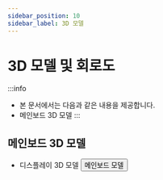 ```yaml
---
sidebar_position: 10
sidebar_label: 3D 모델
---
```


# 3D 모델 및 회로도

:::info
* 본 문서에서는 다음과 같은 내용을 제공합니다.
* 메인보드 3D 모델
:::




## 메인보드 3D 모델

* 디스플레이 3D 모델
    <Button variant="contained" disableElevation component="a" rel="noopener" href="https://cdn.mellow.klipper.cn/STEP/FLY-WiScreen.step">메인보드 모델</Button>
